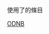 {{Wikipedia category|hidden=yes}}
使用了'''{{tl|cite ODNB}}'''的條目

{{LargeCategoryTOC}}

[[Category:维基百科来源|ODNB]]